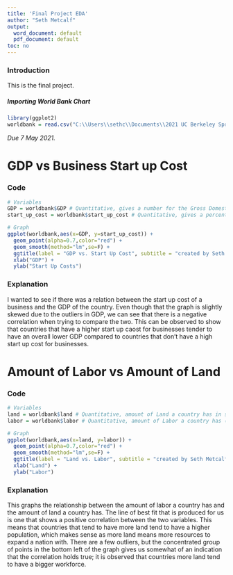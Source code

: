 ---
title: 'Final Project EDA'
author: "Seth Metcalf"
output:
  word_document: default
  pdf_document: default
toc: no
---

### Introduction

This is the final project.

##### Importing World Bank Chart
```{r}
library(ggplot2)
worldbank = read.csv("C:\\Users\\sethc\\Documents\\2021 UC Berkeley Spring\\STAT20\\Final Project\\worldbank.csv")
```

*Due 7 May 2021.*

# GDP vs Business Start up Cost
### Code
```{r}
# Variables
GDP = worldbank$GDP # Quantitative, gives a number for the Gross Domestic Product of a country
start_up_cost = worldbank$start_up_cost # Quantitative, gives a percentage of the GNI for the start up of a business

# Graph
ggplot(worldbank,aes(x=GDP, y=start_up_cost)) +
  geom_point(alpha=0.7,color="red") +
  geom_smooth(method="lm",se=F) + 
  ggtitle(label = "GDP vs. Start Up Cost", subtitle = "created by Seth Metcalf") + 
  xlab("GDP") +
  ylab("Start Up Costs")
```

### Explanation

I wanted to see if there was a relation between the start up cost of a business and the GDP of the country. Even though that the graph is slightly skewed due to the outliers in GDP, we can see that there is a negative correlation when trying to compare the two. This can be observed to show that countries that have a higher start up caost for businesses tender to have an overall lower GDP compared to countries that don't have a high start up cost for businesses.



# Amount of Labor vs Amount of Land
### Code
```{r}
# Variables
land = worldbank$land # Quantitative, amount of Land a country has in sq km
labor = worldbank$labor # Quantitative, amount of Labor a country has (people 15 or older, employed or unemployed seeking a job)

# Graph
ggplot(worldbank,aes(x=land, y=labor)) +
  geom_point(alpha=0.7,color="red") +
  geom_smooth(method="lm",se=F) + 
  ggtitle(label = "Land vs. Labor", subtitle = "created by Seth Metcalf") + 
  xlab("Land") +
  ylab("Labor")
```

### Explanation

This graphs the relationship between the amount of labor a country has and the amount of land a country has. The line of best fit that is produced for us is one that shows a positive correlation between the two variables. This means that countries that tend to have more land tend to have a higher population, which makes sense as more land means more resources to expand a nation with. There are a few outliers, but the concentrated group of points in the bottom left of the graph gives us somewhat of an indication that the correlation holds true; it is observed that countries more land tend to have a bigger workforce.
